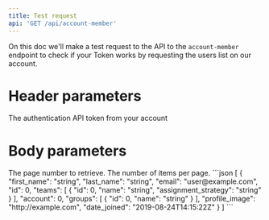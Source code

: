 ```yaml
---
title: Test request
api: 'GET /api/account-member'
---
```


On this doc we'll make a test request to the API to the `account-member` endpoint to check if your Token works by requesting the users list on our account.

# Header parameters
<ParamField header="Authorization" placeholder="Token <your token>" required>The authentication API token from your account</ParamField>

# Body parameters
<ParamField body="page" type="integer">
  The page number to retrieve.
</ParamField>

<ParamField body="page_size" type="integer">
  The number of items per page.
</ParamField>


<ResponseExample>
```json
[
  {
    "first_name": "string",
    "last_name": "string",
    "email": "user@example.com",
    "id": 0,
    "teams": [
      {
        "id": 0,
        "name": "string",
        "assignment_strategy": "string"
      }
    ],
    "account": 0,
    "groups": [
      {
        "id": 0,
        "name": "string"
      }
    ],
    "profile_image": "http://example.com",
    "date_joined": "2019-08-24T14:15:22Z"
  }
]
```
</ResponseExample>